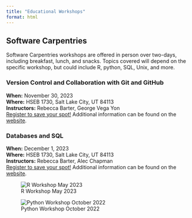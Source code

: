 ```yaml
---
title: "Educational Workshops"
format: html
---
```


## Software Carpentries
Software Carpentries workshops are offered in person over two-days, including breakfast, lunch, and snacks. Topics covered will depend on the specific workshop, but could include R, python, SQL, Unix, and more.  

### Version Control and Collaboration with Git and GitHub
**When:** November 30, 2023\
**Where:** HSEB 1730, Salt Lake City, UT 84113\
**Instructors:** Rebecca Barter, George Vega Yon\
[Register to save your spot!](https://forms.gle/a6b8NkncHRKes8Pf8){target="_blank"} 
Additional information can be found on the [website](https://uofudelphi.github.io/2023-11-30-git/){target="_blank"}.

### Databases and SQL
**When:** December 1, 2023\
**Where:** HSEB 1730, Salt Lake City, UT 84113\
**Instructors:** Rebecca Barter, Alec Chapman\
[Register to save your spot!](https://forms.gle/WC5Q9NsV52LaKjuA8){target="_blank"}
Additional information can be found on the [website](https://uofudelphi.github.io/2023-12-01-sql/){target="_blank"}.

![R Workshop May 2023](images/RWorkshop_May2023.jpg)  

![Python Workshop October 2022](images/PythonWorkshop_Oct2022.jpg)